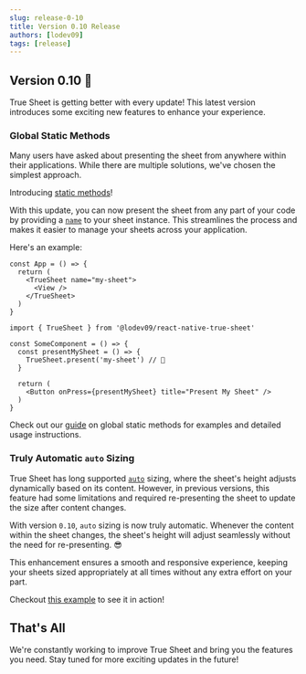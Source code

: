 ```yaml
---
slug: release-0-10
title: Version 0.10 Release
authors: [lodev09]
tags: [release]
---
```


## Version 0.10 🎉

True Sheet is getting better with every update! This latest version introduces some exciting new features to enhance your experience.

### Global Static Methods

Many users have asked about presenting the sheet from anywhere within their applications. While there are multiple solutions, we've chosen the simplest approach.

Introducing [static methods](/reference/methods#global-methods)!

With this update, you can now present the sheet from any part of your code by providing a [`name`](/reference/props#name) to your sheet instance. This streamlines the process and makes it easier to manage your sheets across your application.

Here's an example:

```tsx {3}
const App = () => {
  return (
    <TrueSheet name="my-sheet">
      <View />
    </TrueSheet>
  )
}
```


```tsx {5}
import { TrueSheet } from '@lodev09/react-native-true-sheet'

const SomeComponent = () => {
  const presentMySheet = () => {
    TrueSheet.present('my-sheet') // 🎉
  }

  return (
    <Button onPress={presentMySheet} title="Present My Sheet" />
  )
}
```

Check out our [guide](/guides/global-methods) on global static methods for examples and detailed usage instructions.

### Truly Automatic `auto` Sizing

True Sheet has long supported [`auto`](/reference/types#sheetsize) sizing, where the sheet's height adjusts dynamically based on its content. However, in previous versions, this feature had some limitations and required re-presenting the sheet to update the size after content changes.

With version `0.10`, `auto` sizing is now truly automatic. Whenever the content within the sheet changes, the sheet's height will adjust seamlessly without the need for re-presenting. 😎

This enhancement ensures a smooth and responsive experience, keeping your sheets sized appropriately at all times without any extra effort on your part.

Checkout [this example](https://github.com/lodev09/react-native-true-sheet/blob/main/example/src/sheets/PromptSheet.tsx) to see it in action!

## That's All

We're constantly working to improve True Sheet and bring you the features you need. Stay tuned for more exciting updates in the future!
